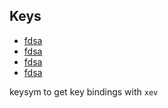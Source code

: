 

## Keys

- [fdsa](fdsa)
- [fdsa](fdsa)
- [fdsa](fdsa)
- [fdsa](fdsa)

keysym  to get key bindings with `xev`


